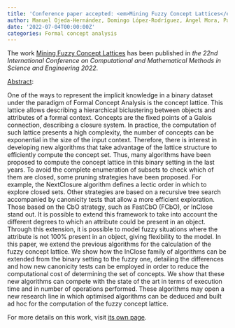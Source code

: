 ```yaml
---
title: 'Conference paper accepted: <em>Mining Fuzzy Concept Lattices</em>'
author: Manuel Ojeda-Hernández, Domingo López-Rodríguez, Ángel Mora, Pablo Cordero
date: '2022-07-04T00:00:00Z'
categories: Formal concept analysis
---
```


The work <u>Mining Fuzzy Concept Lattices</u> has been published in <em>the <em>22nd International Conference on Computational and Mathematical Methods in Science and Engineering 2022</em></em>.

<u>Abstract</u>:



One of the ways to represent the implicit knowledge in a binary dataset
  under the paradigm of Formal Concept Analysis is the concept lattice. This lattice
  allows describing a hierarchical biclustering between objects and attributes of
  a formal context. Concepts are the fixed points of a Galois connection, describing
  a closure system. In practice, the computation of such lattice presents a high complexity,
  the number of concepts can be exponential in the size of the input context. Therefore,
  there is interest in developing new algorithms that take advantage of the lattice
  structure to efficiently compute the concept set. Thus, many algorithms have been
  proposed to compute the concept lattice in this binary setting in the last years.
  To avoid the complete enumeration of subsets to check which of them are closed,
  some pruning strategies have been proposed. For example, the NextClosure algorithm
  defines a lectic order in which to explore closed sets. Other strategies are based
  on a recursive tree search accompanied by canonicity tests that allow a more efficient
  exploration. Those based on the CbO strategy, such as FastCbO (FCbO), or InClose
  stand out. It is possible to extend this framework to take into account the different
  degrees to which an attribute could be present in an object. Through this extension,
  it is possible to model fuzzy situations where the attribute is not 100% present
  in an object, giving flexibility to the model. In this paper, we extend the previous
  algorithms for the calculation of the fuzzy concept lattice. We show how the InClose
  family of algorithms can be extended from the binary setting to the fuzzy one, detailing
  the differences and how new canonicity tests can be employed in order to reduce
  the computational cost of determining the set of concepts. We show that these new
  algorithms can compete with the state of the art in terms of execution time and
  in number of operations performed. These algorithms may open a new research line
  in which optimised algorithms can be deduced and built ad hoc for the computation
  of the fuzzy concept lattice.




For more details on this work, visit <a href='/publications/conferences/2022-cmmse'>its own page</a>.
